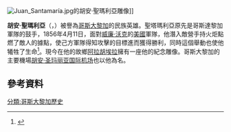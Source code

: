 [[File:Juan_Santamaría.jpg|thumb]]的胡安·聖瑪利亞雕像]]

'''胡安·聖瑪利亞'''（{{lang-es|Juan Santamaría}}，{{bd|1831年|8月29日|1856年|4月11日||catIdx=}}）被譽為[[哥斯大黎加|哥斯大黎加]]的民族英雄。聖塔瑪利亞原先是哥斯達黎加軍隊的鼓手，1856年4月11日，面對[[威廉·沃克|威廉·沃克]]的[[美國|美國]]軍隊，他潛入敵營手持火炬點燃了敵人的據點，使己方軍隊得知攻擊的目標進而獲得勝利，同時這個舉動也使他犧牲了生命<ref name=":0">{{Cite journal|last=Palmer|first=Steven|date=1993|title=Getting to Know the Unknown Soldier: Official Nationalism in Liberal Costa Rica, 1880-1900|journal=Journal of Latin American Studies|volume=25|issue=1|pages=45–72|doi=10.1017/S0022216X00000365|jstor=157657}}</ref>。現今在他的故鄉[[阿拉胡埃拉|阿拉胡埃拉]]擁有一座他的紀念雕像。哥斯大黎加的主要機場[[胡安·圣玛丽亚国际机场|胡安·圣玛丽亚国际机场]]也以他為名。

==參考資料==
{{reflist}}

[[分類:哥斯大黎加歷史|分類:哥斯大黎加歷史]]